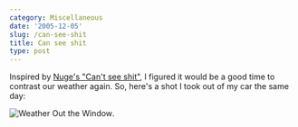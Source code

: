 ```yaml
---
category: Miscellaneous
date: '2005-12-05'
slug: /can-see-shit
title: Can see shit
type: post
---
```



Inspired by [Nuge's "Can't see shit"](http://nugeworthy.blogspot.com/2005/12/cant-see-shit.html), I figured it would be a good time to contrast our weather again. So, here's a shot I took out of my car the same day:

![Weather Out the Window](/img-bin/migrated-images/weather-shot.jpg).
